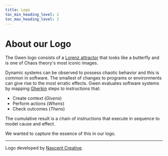 ```yaml
--- 
title: Logo
toc_min_heading_level: 2
toc_max_heading_level: 2
---
```



# About our Logo

<p>
  <ThemedImage
    alt="Gwen logo"
    sources={{
      light: useBaseUrl('/img/gwen-logo-c.svg'),
      dark: useBaseUrl('/img/gwen-logo-w.svg'),
    }}
    width="250px"
  />
</p>

The Gwen logo consists of a [Lorenz attractor](https://en.m.wikipedia.org/wiki/Lorenz_system) that looks like a butterfly and is one of Chaos theory's most iconic images.

Dynamic systems can be observed to possess chaotic behavior and this is common in software. The smallest of changes to programs or environments can give rise to the most erratic effects. Gwen evaluates software systems by mapping [Gherkin](https://cucumber.io/docs/gherkin/reference/) steps to instructions that:


- Create context (_Givens_)
- Perform actions (_Whens_)
- Check outcomes (_Thens_)

The cumulative result is a chain of instructions that execute in sequence to model cause and effect.  

We wanted to capture the essence of this in our logo.

---

Logo developed by [Nascent Creative](https://nascentcreative.com.au/).
